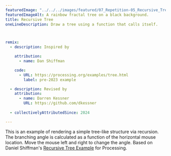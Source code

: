 ---
featuredImage: "../../../images/featured/07_Repetition-05_Recursive_Tree-thumbnail.png"
featuredImageAlt: A rainbow fractal tree on a black background.
title: Recursive Tree
oneLineDescription: Draw a tree using a function that calls itself.



remix:
  - description: Inspired by

    attribution:
      - name: Dan Shiffman

    code:
      - URL: https://processing.org/examples/tree.html
        label: pre-2023 example

  - description: Revised by
    attribution:
      - name: Darren Kessner
        URL: https://github.com/dkessner
 
  - collectivelyAttributedSince: 2024

---

This is an example of rendering a simple tree-like structure via recursion.
The branching angle is calculated as a function of the horizontal mouse
location. Move the mouse left and right to change the angle.
Based on Daniel Shiffman's <a href="https://processing.org/examples/tree.html">Recursive Tree Example</a> for Processing.
